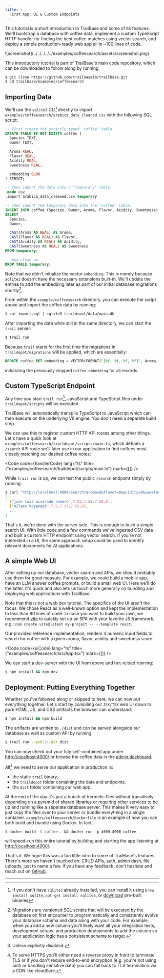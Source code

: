 ```yaml
---
title: >
  First App: UI & Custom Endpoints
---
```



This tutorial is a short introduction to TrailBase and some of its features.
We'll bootstrap a database with coffee data, implement a custom TypeScript HTTP
handler for finding the best coffee matches using vector search, and deploy a
simple production-ready web app all in ~100 lines of code.

<div class="flex justify-center">
  <div class="w-[80%] shadow-lg	 ">
    ![screenshot](../../../../../examples/coffeesearch/assets/screenshot.png)
  </div>
</div>

<div class="h-[24px]" />

This introductory tutorial is part of TrailBase's main code repository, which
can be downloaded to follow along by running:

```bash
$ git clone https://github.com/trailbaseio/trailbase.git
$ cd trailbase/examples/coffeesearch
```


<Aside type="note" title="Getting TrailBase">
  <GettingTrailBase/>
</Aside>

## Importing Data

We'll use the `sqlite3` CLI[^1] directly to import
`examples/coffeesearch/arabica_data_cleaned.csv` with the following SQL
script:

```sql
-- First create the strictly typed "coffee" table.
CREATE TABLE IF NOT EXISTS coffee (
  Species TEXT,
  Owner TEXT,

  Aroma REAL,
  Flavor REAL,
  Acidity REAL,
  Sweetness REAL,

  embedding BLOB
) STRICT;

-- Then import the data into a "temporary" table.
.mode csv
.import arabica_data_cleaned.csv temporary

-- Then import the temporary data into the "coffee" table.
INSERT INTO coffee (Species, Owner, Aroma, Flavor, Acidity, Sweetness)
SELECT
  Species,
  Owner,

  CAST(Aroma AS REAL) AS Aroma,
  CAST(Flavor AS REAL) AS Flavor,
  CAST(Acidity AS REAL) AS Acidity,
  CAST(Sweetness AS REAL) AS Sweetness
FROM temporary;

-- And clean up.
DROP TABLE temporary;
```

Note that we didn't initialize the vector `embedding`. This is merely because
`sqlite3` doesn't have the necessary extensions built-in.
We'll update the entries to add the embedding later as part of our initial
database migrations shortly[^2].

From within the `example/coffeesearch` directory, you can execute the script
above and import the coffee data by running:

```bash
$ cat import.sql | sqlite3 traildepot/data/main.db -
```

After importing the data while still in the same directory, we can start the
`trail` server:

```bash
$ trail run
```

Because `trail` starts for the first time the migrations in
`traildepot/migrations` will be applied, which are essentially:

```sql
UPDATE coffee SET embedding = VECTOR(FORMAT("[%f, %f, %f, %f]", Aroma, Flavor, Acidity, Sweetness));
```

initializing the previously skipped `coffee.embedding` for all records.


## Custom TypeScript Endpoint

Any time you start `trail run`[^3], JavaScript and TypeScript files under
`traildepot/scripts` will be executed.

<Aside type="note">
  TrailBase will automatically transpile TypeScript to JavaScript which can
  then execute on the underlying V8 engine. You don't need a separate build
  step.
</Aside>

We can use this to register custom HTTP API routes among other things.
Let's have a quick look at `examples/coffeesearch/traildepot/scripts/main.ts`,
which defines a `/search` API route we'll later use in our application to
find coffees most closely matching our desired coffee notes:


<Code
  code={handlerCode}
  lang="ts"
  title={"examples/coffeesearch/traildepot/scripts/main.ts"}
  mark={[]}
/>

While `trail run` is up, we can test the public `/search` endpoint simply by
running:

```bash
$ curl "http://localhost:4000/search?aroma=8&flavor=8&acidity=8&sweetness=8"
[
  ["juan luis alvarado romero",7.92,7.58,7.58,8],
  ["eileen koyanagi",7.5,7.33,7.58,8],
  ...
]
```

That's it, we're done with the server side. This is enough to build a simple
search UI.
With little code and a few commands we've ingested CSV data and built a custom
HTTP endpoint using vector search.
If you're not interested in a UI, the same approach setup could be used to
identify relevant documents for AI applications.

## A simple Web UI

After setting up our database, vector search and APIs, we should probably use
them for good measure. For example, we could build a mobile app, have an LLM
answer coffee prompts, or build a small web UI.
Here we'll do the latter. It's quick and also lets us touch more generally on
bundling and deploying web applications with TrailBase.

Note that this is not a web dev tutorial. The specifics of the UI aren't the
focus. We chose React as a well-known option and kept the implementation to
less than 80 lines of code.
In case you want to build your own, we recommend
[vite](https://vite.dev/guide/) to quickly set up an SPA with your favorite JS
framework, e.g.: `npm create vite@latest my-project -- --template react`.

Our provided reference implementation, renders 4 numeric input fields to search
for coffee with a given aroma, flavor, acidity and sweetness score:


<Code
  code={uiCode}
  lang="ts"
  title={"examples/coffeesearch/src/App.tsx"}
  mark={[]}
/>

We can start a dev-server with the UI from above and hot-reload running:

```bash
$ npm install && npm dev
```

## Deployment: Putting Everything Together

Whether you've followed along or skipped to here, we can now put everything
together.
Let's start by compiling our `JSX/TSX` web UI down to pure HTML, JS, and CSS
artifacts the browser can understand:

```bash
$ npm install && npm build
```

The artifacts are written to `./dist` and can be served alongside our database
as well as custom API by running:

```bash
$ trail run --public-dir dist
```

You can now check out your fuly self-contained app under
[http://localhost:4000/](http://localhost:4000/) or browse the coffee data in
the [admin dashboard](http://localhost:4000/_/admin).

All[^4] we need to serve our application in production is:

- the static `trail` binary,
- the `traildepot` folder containing the data and endpoints,
- the `dist` folder containing our web app.

At the end of the day it's just a bunch of hermetic files without transitively
depending on a pyramid of shared libraries or requiring other services to be up
and running like a separate database server.
This makes it very easy to just copy the files over to your server or bundle
everything in a single container.
`examples/coffeesearch/Dockerfile` is an example of how you can both build and
bundle using Docker. In fact,

```
$ docker build -t coffee . && docker run -p 4000:4000 coffee
```

will speed-run this entire tutorial by building and starting the app listening
at [http://localhost:4000/](http://localhost:4000/).

That's it. We hope this was a fun little intro to some of TrailBase's features.
There's more we haven't touched on: CRUD APIs, auth, admin dash, file uploads,
just to name a few.
If you have any feedback, don't hesitate and reach out on
[GitHub](https://github.com/trailbaseio/trailbase).

<div class="h-[50px]" />

----

[^1]:
    If you don't have `sqlite3` already installed, you can install it using
    `brew install sqlite`, `apt-get install sqlite3`, or
    [download](https://www.sqlite.org/download.html) pre-built binaries

[^2]:
    Migrations are versioned SQL scripts that will be executed by the database
    on first encounter to programmatically and consistently evolve your database
    schema and data along with your code.
    For example, when you add a new column you'll likely want all your
    integration tests, development setups, and production deployments to add
    the column so your application logic has a consistent schema to target.

[^3]:
    Unless explicitly disabled.

[^4]:
    To serve HTTPS you'll either need a reverse proxy in front to terminate TLS
    or if you don't require end-to-end encryption (e.g. you're not using auth
    or handling sensitive data) you can fall back to TLS termination via a CDN
    like cloudflare.
